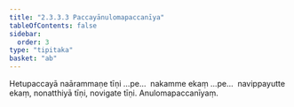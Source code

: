 ```yaml
---
title: "2.3.3.3 Paccayānulomapaccanīya"
tableOfContents: false
sidebar:
  order: 3
type: "tipitaka"
basket: "ab"
---
```



<DynamicBreadcrumb />

<Division number="31">

<Paragraph number="605">
Hetupaccayā naārammaṇe tīṇi …pe…  nakamme ekaṃ …pe…  navippayutte ekaṃ, nonatthiyā tīṇi, novigate tīṇi.

</Paragraph>
</Division>

<Paragraph number="606" type="center">
Anulomapaccanīyaṃ.
</Paragraph>